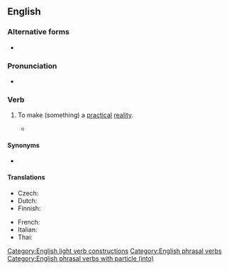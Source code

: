 ==English==

===Alternative forms===
* {{l|en|put in practice}}

===Pronunciation===
* {{audio|en|En-au-put into practice.ogg|Audio (AU)}}

===Verb===
{{en-verb|put<,,put> into practice}}

# {{lb|en|transitive|idiomatic}} To make (something) a [[practical]] [[reality]].
#: {{ux|en|But there remain two problems to resolve before the plan can be '''put into practice'''.}}
#* {{quote-journal|en|year=1941|month=May|title=Notes and News: William Stroudley|journal=Railway Magazine|page=234|text=In his view, this eminent locomotive engineer had very decided opinions of his own, and was not afraid of '''putting them into practice'''; [...].}}

====Synonyms====
* {{l|en|put into action}}

====Translations====
{{trans-top|make something a practical reality}}
* Czech: {{t|cs|uvést do praxe|pf}}
* Dutch: {{t|nl|in praktijk zetten}}
* Finnish: {{t|fi|panna täytäntöön}}
{{trans-mid}}
* French: {{t+|fr|mettre en pratique}}
* Italian: {{t|it|mettere in pratica}}
* Thai: {{t|th|นำไปปฏิบัติ}}
{{trans-bottom}}

[[Category:English light verb constructions]]
[[Category:English phrasal verbs]]
[[Category:English phrasal verbs with particle (into)]]